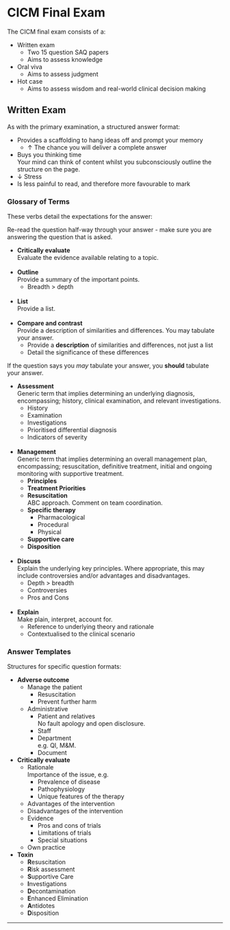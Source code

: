 # CICM Final Exam

The CICM final exam consists of a:

* Written exam
	* Two 15 question SAQ papers
	* Aims to assess knowledge
* Oral viva
	* Aims to assess judgment
* Hot case
	* Aims to assess wisdom and real-world clinical decision making


## Written Exam

As with the primary examination, a structured answer format:

* Provides a scaffolding to hang ideas off and prompt your memory
	* ↑ The chance you will deliver a complete answer
* Buys you thinking time\
Your mind can think of content whilst you subconsciously outline the structure on the page.
* ↓ Stress
* Is less painful to read, and therefore more favourable to mark


### Glossary of Terms

These verbs detail the expectations for the answer:

:::column-margin
Re-read the question half-way through your answer - make sure you are answering the question that is asked.
:::

* **Critically evaluate**\
Evaluate the evidence available relating to a topic.\
\
* **Outline**\
Provide a summary of the important points.
	* Breadth > depth\
\
* **List**\
Provide a list.\
\
* **Compare and contrast**\
Provide a description of similarities and differences. You may tabulate your
answer.
	* Provide a **description** of similarities and differences, not just a list
	* Detail the significance of these differences

:::column-margin
If the question says you *may* tabulate your answer, you **should** tabulate your answer.
:::

* **Assessment**\
Generic term that implies determining an underlying diagnosis, encompassing; history, clinical examination, and relevant investigations.
	* History
	* Examination
	* Investigations
	* Prioritised differential diagnosis
	* Indicators of severity\
\
* **Management**\
Generic term that implies determining an overall management plan, encompassing; resuscitation, definitive treatment, initial and ongoing monitoring with supportive treatment.
	* **Principles**
	* **Treatment Priorities**
	* **Resuscitation**\
	ABC approach. Comment on team coordination.
	* **Specific therapy**
		* Pharmacological
		* Procedural
		* Physical
	* **Supportive care**
	* **Disposition**\
\
* **Discuss**\
Explain the underlying key principles. Where appropriate, this may include controversies and/or advantages and disadvantages.
	* Depth > breadth
	* Controversies
	* Pros and Cons\
\
* **Explain**\
Make plain, interpret, account for.
	* Reference to underlying theory and rationale
	* Contextualised to the clinical scenario


### Answer Templates

Structures for specific question formats:

* **Adverse outcome**
	* Manage the patient
		* Resuscitation
		* Prevent further harm
	* Administrative
		* Patient and relatives\
		No fault apology and open disclosure.
		* Staff
		* Department\
		e.g. QI, M&M.
		* Document
* **Critically evaluate**
	* Rationale\
	Importance of the issue, e.g.
		* Prevalence of disease
		* Pathophysiology
		* Unique features of the therapy
	* Advantages of the intervention
	* Disadvantages of the intervention
	* Evidence
		* Pros and cons of trials
		* Limitations of trials
		* Special situations
	* Own practice
* **Toxin**
	* **R**esuscitation
	* **R**isk assessment
	* **S**upportive Care
	* **I**nvestigations
	* **D**econtamination
	* **E**nhanced Elimination
	* **A**ntidotes
	* **D**isposition


---
